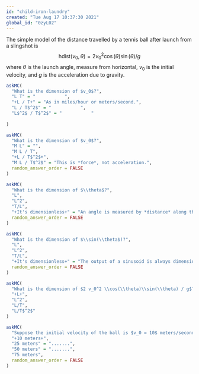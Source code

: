 ```yaml
---
id: "child-iron-laundry"
created: "Tue Aug 17 10:37:30 2021"
global_id: "0zyL02"
---
```


The simple model of the distance travelled by a tennis ball after launch from a slingshot is $$\text{hdist}(v_0, \theta) = 2 v_0^2 \cos(\theta)\sin(\theta) / g$$ where $\theta$ is the launch angle, measure from horizontal, $v_0$ is the initial velocity, and $g$ is the acceleration due to gravity. 

```r
askMC(
  "What is the dimension of $v_0$?",
  "L T" = "           ",
  "+L / T+" = "As in miles/hour or meters/second.",
  "L / T$^2$" = "           ",
  "L$^2$ / T$^2$" = "           "
  
)
```

```r
askMC(
  "What is the dimension of $v_0$?",
  "M L" = "",
  "M L / T",
  "+L / T$^2$+",
  "M L / T$^2$" = "This is *force*, not acceleration.",
  random_answer_order = FALSE
)
```

```r
askMC(
  "What is the dimension of $\\theta$?",
  "L",
  "L^2",
  "T/L",
  "+It's dimensionless+" = "An angle is measured by *distance* along the circumference of a circle divided by the radius of the circle, so L/L. The L dimensions cancel out.",
  random_answer_order = FALSE
)
```

```r
askMC(
  "What is the dimension of $\\sin(\\theta$)?",
  "L",
  "L^2",
  "T/L",
  "+It's dimensionless+" = "The output of a sinusoid is always dimensionless. You would have to multiply by a dimensionful amplitude ($A \\sin(\\theta)$) to attach a dimension to the output.",
  random_answer_order = FALSE
)
```

```r
askMC(
  "What is the dimension of $2 v_0^2 \\cos(\\theta)\\sin(\\theta) / g$?",
  "+L+",
  "L^2",
  "L/T",
  "L/T$^2$"
)
```

```r
askMC(
  "Suppose the initial velocity of the ball is $v_0 = 10$ meters/second. Since we're on the surface of Earth, $g=9.8$ meters/second-squared. How far will the ball travel according to the model?",
  "+10 meters+",
  "25 meters" = ".......",
  "50 meters" = ".......",
  "75 meters",
  random_answer_order = FALSE
)
```
